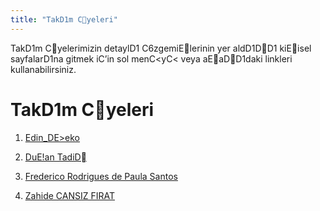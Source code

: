 ---
title: "TakD1m Cyeleri"
---

TakD1m Cyelerimizin detaylD1 C6zgemiElerinin yer aldD1DD1 kiEisel sayfalarD1na gitmek iC'in sol menC<yC< veya aEaDD1daki linkleri kullanabilirsiniz.

# TakD1m Cyeleri

1.  [Edin_DE>eko](/takim/edindzeko.qmd)

2.  [DuE!an TadiD](/takim/dusantadic.qmd)

3.  [Frederico Rodrigues de Paula Santos](/takim/fred.qmd)

4.  [Zahide CANSIZ FIRAT](/takim/szymanski.qmd)
